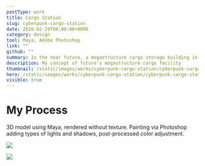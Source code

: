 ```yaml
---
postType: work
title: Cargo Station
slug: cyberpunk-cargo-station
date: 2020-02-29T00:00:00+0800
category: design
tool: Maya, Adobe Photoshop
link: ""
github: ""
summary: In the near future, a megastructure cargo storage building in the industry zone that sees frequent goods being unloaded via the numerous air vehicle ports. Above housed the skeleton crews employed by numerous mega-corporations.
description: My concept of future's megastructure cargo facility
thumbnail: /static/images/works/cyberpunk-cargo-station/cyberpunk-cargo-station-thumbnail.png
hero: /static/images/works/cyberpunk-cargo-station/cyberpunk-cargo-station-hero.png
visible: true
---
```


# My Process

3D model using Maya, rendered without texture. Painting via Photoshop adding types of lights and shadows, post-processed color adjustment.

![](/static/images/works/cyberpunk-cargo-station/cyberpunk-cargo-station-1.png)

![](/static/images/works/cyberpunk-cargo-station/cyberpunk-cargo-station-2.png)
